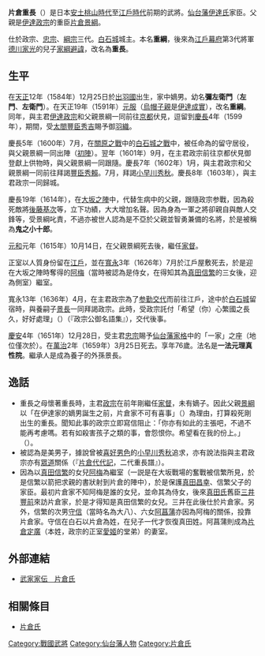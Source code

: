 {{日本武士
|名稱= 片倉 重長
|圖片名稱= Katakura Shigetuna.jpg
|圖片大小= 230px
|圖片說明= 太平記拾遺四十二：片倉小十郎重綱<BR>（[[落合芳幾|落合芳幾]]作）
|時代= [[安土桃山時代|安土桃山時代]]—[[江戶時代|江戶時代]]前期
|出生日期= [[天正_(日本)|天正]]12年12月25日（1585年1月25日）
|出生地點= 
|逝世日期= [[萬治|萬治]]2年3月25日（1659年5月16日）
|逝世地點= 
|假名= 
|羅馬字= 
|幼名= 彌左衛門、左門、左衛門
|改名= 重綱→重長
|别名= 小十郎（通稱）、鬼之小十郎（渾名）
|諡号= 
|神号= 
|戒名= 真性院一法元理居士
|洗禮名= 
|墓所= [[宮城縣|宮城縣]][[白石市|白石市]]的片倉家廟所
|朝廷官位= 
|幕府職位= 
|主君= [[伊達政宗|伊達政宗]]→[[伊達忠宗|伊達忠宗]]→[[伊達綱宗|伊達綱宗]]
|藩= [[陸奧國|陸奧國]][[仙台藩|仙台藩]]士
|氏族= [[片倉氏|片倉氏]]
|父母= 父：[[片倉景綱|片倉景綱]]<BR>母：[[矢內重定|矢內重定]]的女兒
|養父= 
|養母= 
|兄弟= 
|姐妹= 
|正室= [[指月院|指月院]]（綾姬。[[針生盛直|針生盛直]]的女兒）<br/>繼室：[[阿梅|阿梅]]（[[真田信繁|真田信繁]]的女兒）
|側室= 
|嗣子= 
|嗣女= 喜佐（[[松前安廣|松前安廣]]室）
|養子= '''[[片倉景長|景長]]'''（外孫。松前安廣的兒子）、（[[茂庭延元|延元]]（[[茂庭良元|茂庭良元]]三男。在成為養子後，因為良元的嫡男失明，於是繼承茂庭本家，並取消養子關係））
|養女= 
}}
{{Japanese|japanese=片倉 重長|kana=かたくら しげなが|romaji=Katakura Shigenaga}}
'''片倉重長'''（{{bd|1585年|1月25日|1659年|5月16日|}}）是日本[[安土桃山時代|安土桃山時代]]至[[江戶時代|江戶時代]]前期的武將。[[仙台藩|仙台藩]][[伊達氏|伊達氏]]家臣。父親是[[伊達政宗|伊達政宗]]的重臣[[片倉景綱|片倉景綱]]。

仕於政宗、[[伊達忠宗|忠宗]]、[[伊達綱宗|綱宗]]三代。[[白石城|白石城]]城主。本名'''重綱'''，後來為[[江戶幕府|江戶幕府]]第3代將軍[[德川家光|德川家光]]的兒子[[德川家綱|家綱]][[避諱|避諱]]，改名為'''重長'''。

== 生平 ==
在[[天正_(日本)|天正]]12年（1584年）12月25日於[[出羽國|出羽國]]{{tsl|ja|置賜郡}}{{tsl|ja|長井荘|長井莊}}{{tsl|ja|宮村片倉館}}出生，家中嫡男。幼名'''彌左衛門'''（'''左門'''、'''左衛門'''）。在天正19年（1591年）[[元服|元服]]（[[烏帽子親|烏帽子親]]是[[伊達成實|伊達成實]]），改名'''重綱'''。同年，與主君[[伊達政宗|伊達政宗]]和父親景綱一同前往[[京都|京都]]伏見，逗留到[[慶長|慶長]]4年（1599年），期間，受[[太閤|太閤]][[豐臣秀吉|豐臣秀吉]]賜予御[[羽織|羽織]]。

慶長5年（1600年）7月，在[[關原之戰|關原之戰]]中的[[白石城之戰|白石城之戰]]中，被任命為{{tsl|ja|亘理城}}的留守居役，與父親景綱一同出陣（[[初陣|初陣]]）。翌年（1601年）9月，在主君政宗前往京都伏見御登獻上供物時，與父親景綱一同跟隨。慶長7年（1602年）1月，與主君政宗和父親景綱一同前往拜謁[[豐臣秀賴|豐臣秀賴]]。7月，拜謁[[小早川秀秋|小早川秀秋]]。慶長8年（1603年），與主君政宗一同歸城。

慶長19年（1614年），在[[大坂之陣|大坂之陣]]中，代替生病中的父親，跟隨政宗参戰，因為殺死敵將[[後藤基次|後藤基次]]等，立下功績，大大增加名聲。因為身為一軍之將卻親自與敵人交鋒等，受景綱叱責，不過亦被世人認為是不亞於父親並智勇兼備的名將，於是被稱為'''鬼之小十郎'''。

[[元和_(日本)|元和]]元年（1615年）10月14日，在父親景綱死去後，繼任[[家督|家督]]。

正室以人質身份留在[[江戶|江戶]]，並在[[寬永|寬永]]3年（1626年）7月於江戶屋敷死去，於是迎在大坂之陣時奪得的[[阿梅|阿梅]]（當時被認為是侍女，在得知其為[[真田信繁|真田信繁]]的三女後，迎為側室）繼室。

寬永13年（1636年）4月，在主君政宗為了[[参勤交代|参勤交代]]而前往江戶，途中於[[白石城|白石城]]留宿時，與養嗣子[[片倉景長|景長]]一同拜謁政宗。此時，受政宗託付「希望（你）心繁國之長久，好好處理」（{{lang|ja|国の久しいことを心がけ、よく取りはからってほしい}}）（『政宗公御名語集』），交代後事。

[[慶安|慶安]]4年（1651年）12月28日，受主君[[伊達忠宗|忠宗]]賜予[[仙台藩|仙台藩]][[家格|家格]]中的「一家」之座（地位僅次於{{tsl|ja|一門}}）。在[[萬治|萬治]]2年（1659年）3月25日死去。享年76歲。法名是'''一法元理真性院'''。繼承人是成為養子的外孫景長。

== 逸話 ==
*重長之母懷著重長時，主君[[伊達政宗|政宗]]在前年剛繼任[[家督|家督]]，未有嫡子。因此父親[[片倉景綱|景綱]]以「在伊達家的嫡男誕生之前，片倉家不可有喜事」（{{lang|ja|伊達家に嫡男誕生までは片倉家に慶事罷りならぬ}}）為理由，打算殺死剛出生的重長。聞知此事的政宗立即寫信阻止：「你亦有如此的主張吧，不過不能再考慮嗎。若有如殺害孩子之類的事，會怨恨你。希望看在我的份上。」（{{lang|ja|その方の言い分もあろうが思いとどまってもらえないだろうか。子を殺害するようなことがあればその方を恨むぞ。わしの顔に免じてどうか助けてやってほしい}}）。
*被認為是美男子，據說曾被[[男同性戀|喜好男色]]的[[小早川秀秋|小早川秀秋]]追求，亦有說法指與主君政宗亦有[[眾道|眾道]]關係（『[[片倉代代記|片倉代代記]]，二代重長譜』）。
*因為以[[真田信繁|真田信繁]]的女兒[[阿梅|阿梅]]為繼室（一説是在大坂戰場的奮戰被信繁所見，於是信繁以箭把求親的書狀射到片倉的陣中），於是保護[[真田昌幸|真田昌幸]]、信繁父子的家臣。最初片倉家不知阿梅是誰的女兒，並命其為侍女，後來[[真田氏|真田氏]]舊臣[[三井豐前|三井豐前]]來訪片倉家，於是才得知是真田信繁的女兒。三井在此後仕於片倉家。另外，信繁的次男[[真田守信|守信]]（當時名為大八）、六女[[阿菖蒲|阿菖蒲]]亦因為阿梅的關係，投靠片倉家。守信在白石以片倉為姓，在兒子一代才恢復真田姓。阿菖蒲則成為[[片倉定廣|片倉定廣]]（本姓{{tsl|ja|田村氏}}，政宗的正室[[愛姬|愛姬]]的堂弟）的妻室。

== 外部連結 ==
*[http://www2.harimaya.com/sengoku/html/katakura.html 武家家伝＿片倉氏] {{Wayback|url=http://www2.harimaya.com/sengoku/html/katakura.html |date=20160304190557 }}

== 相關條目 ==
*[[片倉氏|片倉氏]]

{{片倉氏當主|第2代||}}
[[Category:戰國武將|Category:戰國武將]]
[[Category:仙台藩人物|Category:仙台藩人物]]
[[Category:片倉氏|Category:片倉氏]]